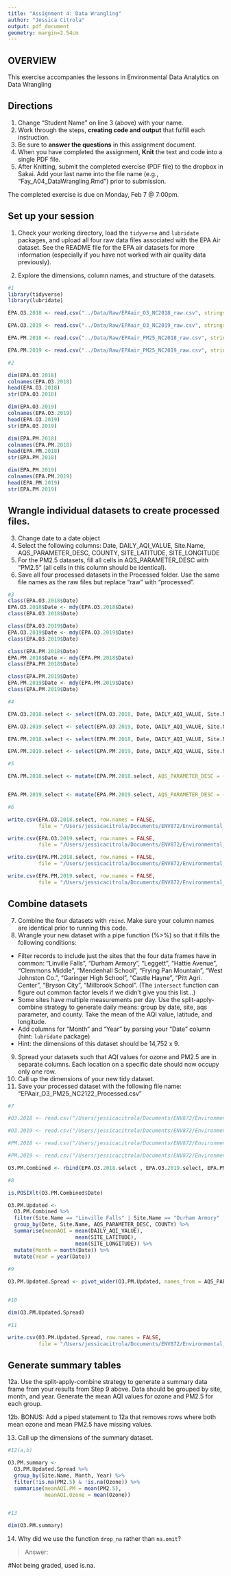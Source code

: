 ```yaml
---
title: "Assignment 4: Data Wrangling"
author: "Jessica Citrola"
output: pdf_document
geometry: margin=2.54cm
---
```


## OVERVIEW

This exercise accompanies the lessons in Environmental Data Analytics on Data Wrangling 

## Directions
1. Change "Student Name" on line 3 (above) with your name.
2. Work through the steps, **creating code and output** that fulfill each instruction.
3. Be sure to **answer the questions** in this assignment document.
4. When you have completed the assignment, **Knit** the text and code into a single PDF file.
5. After Knitting, submit the completed exercise (PDF file) to the dropbox in Sakai. Add your last name into the file name (e.g., "Fay_A04_DataWrangling.Rmd") prior to submission.

The completed exercise is due on Monday, Feb 7 @ 7:00pm.

## Set up your session 
1. Check your working directory, load the `tidyverse` and `lubridate` packages, and upload all four raw data files associated with the EPA Air dataset. See the README file for the EPA air datasets for more information (especially if you have not worked with air quality data previously). 

2. Explore the dimensions, column names, and structure of the datasets. 

```r
#1
library(tidyverse)
library(lubridate)

EPA.O3.2018 <- read.csv("../Data/Raw/EPAair_O3_NC2018_raw.csv", stringsAsFactors = TRUE)

EPA.O3.2019 <- read.csv("../Data/Raw/EPAair_O3_NC2019_raw.csv", stringsAsFactors = TRUE)

EPA.PM.2018 <- read.csv("../Data/Raw/EPAair_PM25_NC2018_raw.csv", stringsAsFactors = TRUE)

EPA.PM.2019 <- read.csv("../Data/Raw/EPAair_PM25_NC2019_raw.csv", stringsAsFactors = TRUE)

#2

dim(EPA.O3.2018)
colnames(EPA.O3.2018)
head(EPA.O3.2018)
str(EPA.O3.2018)

dim(EPA.O3.2019)
colnames(EPA.O3.2019)
head(EPA.O3.2019)
str(EPA.O3.2019)

dim(EPA.PM.2018)
colnames(EPA.PM.2018)
head(EPA.PM.2018)
str(EPA.PM.2018)

dim(EPA.PM.2019)
colnames(EPA.PM.2019)
head(EPA.PM.2019)
str(EPA.PM.2019)

```

## Wrangle individual datasets to create processed files.
3. Change date to a date object
4. Select the following columns: Date, DAILY_AQI_VALUE, Site.Name, AQS_PARAMETER_DESC, COUNTY, SITE_LATITUDE, SITE_LONGITUDE
5. For the PM2.5 datasets, fill all cells in AQS_PARAMETER_DESC with "PM2.5" (all cells in this column should be identical).
6. Save all four processed datasets in the Processed folder. Use the same file names as the raw files but replace "raw" with "processed".

```r
#3
class(EPA.O3.2018$Date)
EPA.O3.2018$Date <- mdy(EPA.O3.2018$Date)
class(EPA.O3.2018$Date)

class(EPA.O3.2019$Date)
EPA.O3.2019$Date <- mdy(EPA.O3.2019$Date)
class(EPA.O3.2019$Date)

class(EPA.PM.2018$Date)
EPA.PM.2018$Date <- mdy(EPA.PM.2018$Date)
class(EPA.PM.2018$Date)

class(EPA.PM.2019$Date)
EPA.PM.2019$Date <- mdy(EPA.PM.2019$Date)
class(EPA.PM.2019$Date)

#4

EPA.O3.2018.select <- select(EPA.O3.2018, Date, DAILY_AQI_VALUE, Site.Name, AQS_PARAMETER_DESC, COUNTY, SITE_LATITUDE, SITE_LONGITUDE)

EPA.O3.2019.select <- select(EPA.O3.2019, Date, DAILY_AQI_VALUE, Site.Name, AQS_PARAMETER_DESC, COUNTY, SITE_LATITUDE, SITE_LONGITUDE)

EPA.PM.2018.select <- select(EPA.PM.2018, Date, DAILY_AQI_VALUE, Site.Name, AQS_PARAMETER_DESC, COUNTY, SITE_LATITUDE, SITE_LONGITUDE)

EPA.PM.2019.select <- select(EPA.PM.2019, Date, DAILY_AQI_VALUE, Site.Name, AQS_PARAMETER_DESC, COUNTY, SITE_LATITUDE, SITE_LONGITUDE)

#5

EPA.PM.2018.select <- mutate(EPA.PM.2018.select, AQS_PARAMETER_DESC = ("PM2.5"))


EPA.PM.2019.select <- mutate(EPA.PM.2019.select, AQS_PARAMETER_DESC = ("PM2.5"))

#6

write.csv(EPA.O3.2018.select, row.names = FALSE, 
          file = "/Users/jessicacitrola/Documents/ENV872/Environmental_Data_Analytics_2022/Data/Processed/EPAair_O3_NC2018_processed.csv")

write.csv(EPA.O3.2019.select, row.names = FALSE, 
          file = "/Users/jessicacitrola/Documents/ENV872/Environmental_Data_Analytics_2022/Data/Processed/EPAair_O3_NC2019_processed.csv")

write.csv(EPA.PM.2018.select, row.names = FALSE, 
          file = "/Users/jessicacitrola/Documents/ENV872/Environmental_Data_Analytics_2022/Data/Processed/EPAair_PM25_NC2018_processed.csv")

write.csv(EPA.PM.2019.select, row.names = FALSE, 
          file = "/Users/jessicacitrola/Documents/ENV872/Environmental_Data_Analytics_2022/Data/Processed/EPAair_PM25_NC2019_processed.csv")


```


## Combine datasets
7. Combine the four datasets with `rbind`. Make sure your column names are identical prior to running this code. 
8. Wrangle your new dataset with a pipe function (%>%) so that it fills the following conditions: 

* Filter records to include just the sites that the four data frames have in common: "Linville Falls", "Durham Armory", "Leggett", "Hattie Avenue", "Clemmons Middle", "Mendenhall School", "Frying Pan Mountain", "West Johnston Co.", "Garinger High School", "Castle Hayne", "Pitt Agri. Center", "Bryson City", "Millbrook School". (The `intersect` function can figure out common factor levels if we didn't give you this list...)
* Some sites have multiple measurements per day. Use the split-apply-combine strategy to generate daily means: group by date, site, aqs parameter, and county. Take the mean of the AQI value, latitude, and longitude.
* Add columns for "Month" and "Year" by parsing your "Date" column (hint: `lubridate` package)
* Hint: the dimensions of this dataset should be 14,752 x 9.

9. Spread your datasets such that AQI values for ozone and PM2.5 are in separate columns. Each location on a specific date should now occupy only one row.
10. Call up the dimensions of your new tidy dataset.
11. Save your processed dataset with the following file name: "EPAair_O3_PM25_NC2122_Processed.csv"

```r
#7

#O3.2018 <- read.csv("/Users/jessicacitrola/Documents/ENV872/Environmental_Data_Analytics_2022/Data/Processed/EPAair_O3_NC2018_processed.csv",stringsAsFactors = TRUE)

#O3.2019 <- read.csv("/Users/jessicacitrola/Documents/ENV872/Environmental_Data_Analytics_2022/Data/Processed/EPAair_O3_NC2019_processed.csv",stringsAsFactors = TRUE)

#PM.2018 <- read.csv("/Users/jessicacitrola/Documents/ENV872/Environmental_Data_Analytics_2022/Data/Processed/EPAair_PM25_NC2018_processed.csv", stringsAsFactors = TRUE)

#PM.2019 <- read.csv("/Users/jessicacitrola/Documents/ENV872/Environmental_Data_Analytics_2022/Data/Processed/EPAair_PM25_NC2019_processed.csv", stringsAsFactors = TRUE)

O3.PM.Combined <- rbind(EPA.O3.2018.select , EPA.O3.2019.select, EPA.PM.2018.select, EPA.PM.2019.select)

#8

is.POSIXlt(O3.PM.Combined$Date)

O3.PM.Updated <- 
  O3.PM.Combined %>%
  filter(Site.Name == "Linville Falls" | Site.Name == "Durham Armory" | Site.Name == "Leggett" | Site.Name == "Hattie Avenue" | Site.Name == "Clemmons Middle" | Site.Name == "Mendenhall School" | Site.Name == "Frying Pan Mountain" | Site.Name == "West Johnston Co." | Site.Name == "Garinger High School" | Site.Name == "Castle Hayne" | Site.Name == "Pitt Agri. Center" | Site.Name == "Bryson City" | Site.Name == "Millbrook School") %>%
  group_by(Date, Site.Name, AQS_PARAMETER_DESC, COUNTY) %>%
  summarise(meanAQI = mean(DAILY_AQI_VALUE),
                      mean(SITE_LATITUDE),
                      mean(SITE_LONGITUDE)) %>%
  mutate(Month = month(Date)) %>%
  mutate(Year = year(Date))
            
#9

O3.PM.Updated.Spread <- pivot_wider(O3.PM.Updated, names_from = AQS_PARAMETER_DESC, values_from = meanAQI) 


#10

dim(O3.PM.Updated.Spread)

#11

write.csv(O3.PM.Updated.Spread, row.names = FALSE, 
          file = "/Users/jessicacitrola/Documents/ENV872/Environmental_Data_Analytics_2022/Data/Processed/EPAair_O3_PM25_NC2122_Processed.csv")

```


## Generate summary tables
12a. Use the split-apply-combine strategy to generate a summary data frame from your results from Step 9 above. Data should be grouped by site, month, and year. Generate the mean AQI values for ozone and PM2.5 for each group. 

12b. BONUS: Add a piped statement to 12a that removes rows where both mean ozone and mean PM2.5 have missing values. 

13. Call up the dimensions of the summary dataset.


```r
#12(a,b)

O3.PM.summary <- 
  O3.PM.Updated.Spread %>%
  group_by(Site.Name, Month, Year) %>%
  filter(!is.na(PM2.5) & !is.na(Ozone)) %>%
  summarise(meanAQI.PM = mean(PM2.5), 
            meanAQI.Ozone = mean(Ozone)) 


#13

dim(O3.PM.summary)

```

14. Why did we use the function `drop_na` rather than `na.omit`?

> Answer: 

#Not being graded, used is.na.

